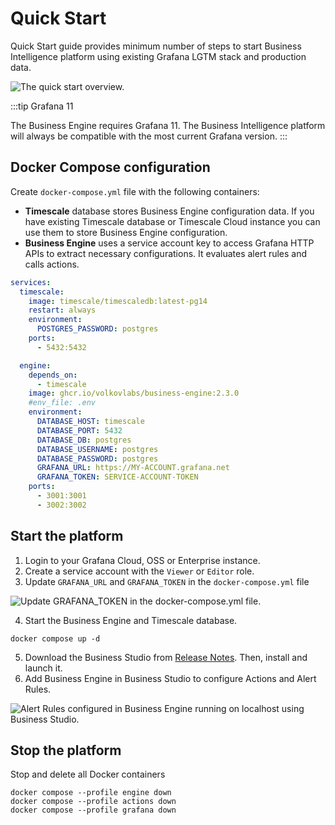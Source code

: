 
# Quick Start

Quick Start guide provides minimum number of steps to start Business Intelligence platform using existing Grafana LGTM stack and production data.

<Image
  title="The quick start overview."
  src="/img/big/quick-start/quick-start.png"
/>

:::tip Grafana 11

The Business Engine requires Grafana 11. The Business Intelligence platform will always be compatible with the most current Grafana version.
:::

## Docker Compose configuration

Create `docker-compose.yml` file with the following containers:

- **Timescale** database stores Business Engine configuration data. If you have existing Timescale database or Timescale Cloud instance you can use them to store Business Engine configuration.
- **Business Engine** uses a service account key to access Grafana HTTP APIs to extract necessary configurations. It evaluates alert rules and calls actions.

```yml
services:
  timescale:
    image: timescale/timescaledb:latest-pg14
    restart: always
    environment:
      POSTGRES_PASSWORD: postgres
    ports:
      - 5432:5432

  engine:
    depends_on:
      - timescale
    image: ghcr.io/volkovlabs/business-engine:2.3.0
    #env_file: .env
    environment:
      DATABASE_HOST: timescale
      DATABASE_PORT: 5432
      DATABASE_DB: postgres
      DATABASE_USERNAME: postgres
      DATABASE_PASSWORD: postgres
      GRAFANA_URL: https://MY-ACCOUNT.grafana.net
      GRAFANA_TOKEN: SERVICE-ACCOUNT-TOKEN
    ports:
      - 3001:3001
      - 3002:3002
```

## Start the platform

1. Login to your Grafana Cloud, OSS or Enterprise instance.
2. Create a service account with the `Viewer` or `Editor` role.
3. Update `GRAFANA_URL` and `GRAFANA_TOKEN` in the `docker-compose.yml` file

<Image
  title="Update GRAFANA_TOKEN in the docker-compose.yml file."
  src="/img/big/quick-start/token-yml.png"
/>

4. Start the Business Engine and Timescale database.

```
docker compose up -d
```

5. Download the Business Studio from [Release Notes](../release). Then, install and launch it.
6. Add Business Engine in Business Studio to configure Actions and Alert Rules.

<Image
  title="Alert Rules configured in Business Engine running on localhost using Business Studio."
  src="/img/big/business-studio/alerts.png"
/>
 
## Stop the platform

Stop and delete all Docker containers

```
docker compose --profile engine down
docker compose --profile actions down
docker compose --profile grafana down
```
